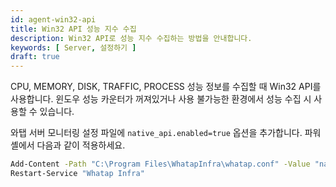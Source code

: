 ```yaml
---
id: agent-win32-api
title: Win32 API 성능 지수 수집
description: Win32 API로 성능 지수 수집하는 방법을 안내합니다.
keywords: [ Server, 설정하기 ]
draft: true
---
```


CPU, MEMORY, DISK, TRAFFIC, PROCESS 성능 정보를 수집할 때 Win32 API를 사용합니다. 윈도우 성능 카운터가 꺼져있거나 사용 불가능한 환경에서 성능 수집 시 사용할 수 있습니다.

와탭 서버 모니터링 설정 파일에 `native_api.enabled=true` 옵션을 추가합니다. 파워셸에서 다음과 같이 적용하세요.

```bash title='Windows Powershell'
Add-Content -Path "C:\Program Files\WhatapInfra\whatap.conf" -Value "native_api.enabled=true"
Restart-Service "Whatap Infra"
```